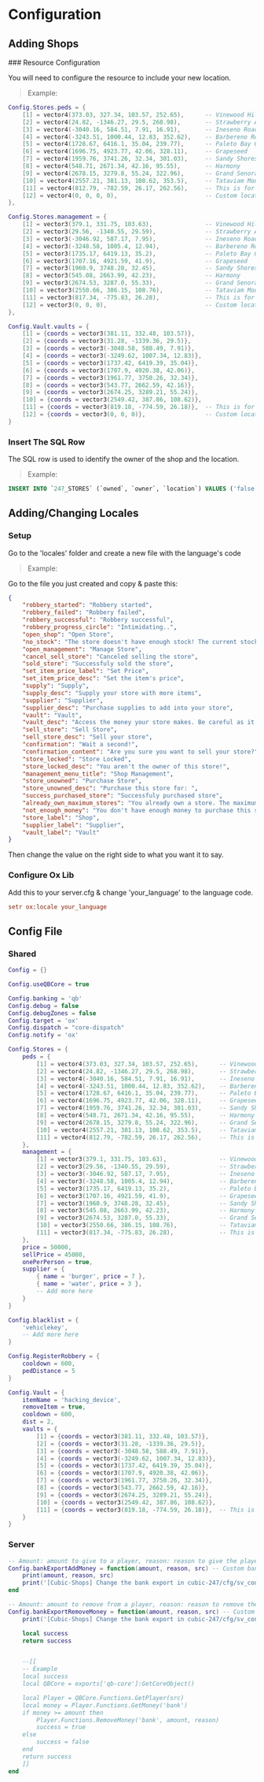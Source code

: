 # Configuration


## Adding Shops

<Steps>
### Resource Configuration

You will need to configure the resource to include your new location.

<FileTree>
  <FileTree.Folder name="cubic-shops" defaultOpen>
    <FileTree.Folder name="cfg" defaultOpen>
      <FileTree.File name="config.lua" />
    </FileTree.Folder>
  </FileTree.Folder>
</FileTree>

> Example:

```lua filename="config.lua line 13" copy {13}
Config.Stores.peds = {
    [1] = vector4(373.03, 327.34, 103.57, 252.65),      -- Vinewood Hills
    [2] = vector4(24.82, -1346.27, 29.5, 268.98),       -- Strawberry Ave
    [3] = vector4(-3040.16, 584.51, 7.91, 16.91),       -- Ineseno Road
    [4] = vector4(-3243.51, 1000.44, 12.83, 352.62),    -- Barbereno Road
    [5] = vector4(1728.67, 6416.1, 35.04, 239.77),      -- Paleto Bay Gas Station On Highway
    [6] = vector4(1696.75, 4923.77, 42.06, 328.11),     -- Grapeseed
    [7] = vector4(1959.76, 3741.26, 32.34, 301.03),     -- Sandy Shores
    [8] = vector4(548.71, 2671.34, 42.16, 95.55),       -- Harmony
    [9] = vector4(2678.15, 3279.8, 55.24, 322.96),      -- Grand Senora
    [10] = vector4(2557.21, 381.13, 108.62, 353.5),     -- Tataviam Mountains
    [11] = vector4(812.79, -782.59, 26.17, 262.56),     -- This is for Gabz 24/7 MLO at La Messa, remove this line if you don't use the MLO
    [12] = vector4(0, 0, 0, 0),                         -- Custom location, 12 is the location id
},
```

```lua filename="config.lua line 26" copy {13}
Config.Stores.management = {
    [1] = vector3(379.1, 331.75, 103.63),               -- Vinewood Hills
    [2] = vector3(29.56, -1340.55, 29.59),              -- Strawberry Ave
    [3] = vector3(-3046.92, 587.17, 7.95),              -- Ineseno Road
    [4] = vector3(-3248.58, 1005.4, 12.94),             -- Barbereno Road
    [5] = vector3(1735.17, 6419.13, 35.2),              -- Paleto Bay Gas Station On Highway
    [6] = vector3(1707.16, 4921.59, 41.9),              -- Grapeseed
    [7] = vector3(1960.9, 3748.28, 32.45),              -- Sandy Shores
    [8] = vector3(545.08, 2663.99, 42.23),              -- Harmony
    [9] = vector3(2674.53, 3287.0, 55.33),              -- Grand Senora
    [10] = vector3(2550.66, 386.15, 108.76),            -- Tataviam Mountains
    [11] = vector3(817.34, -775.83, 26.28),             -- This is for Gabz 24/7 MLO at La Messa, remove this line if you don't use the MLO
    [12] = vector3(0, 0, 0),                            -- Custom location, 12 is the location id
},
```

```lua filename="config.lua line 64" copy {13}
Config.Vault.vaults = {
    [1] = {coords = vector3(381.11, 332.48, 103.57)},
    [2] = {coords = vector3(31.28, -1339.36, 29.5)},
    [3] = {coords = vector3(-3048.58, 588.49, 7.91)},
    [4] = {coords = vector3(-3249.62, 1007.34, 12.83)},
    [5] = {coords = vector3(1737.42, 6419.39, 35.04)},
    [6] = {coords = vector3(1707.9, 4920.38, 42.06)},
    [7] = {coords = vector3(1961.77, 3750.26, 32.34)},
    [8] = {coords = vector3(543.77, 2662.59, 42.16)},
    [9] = {coords = vector3(2674.25, 3289.21, 55.24)},
    [10] = {coords = vector3(2549.42, 387.86, 108.62)},
    [11] = {coords = vector3(819.18, -774.59, 26.18)},  -- This is for Gabz 24/7 MLO at La Messa, remove this line if you don't use the MLO
    [12] = {coords = vector3(0, 0, 0)},                 -- Custom location, 12 is the location id
}
```

### Insert The SQL Row
 
<Callout type="info" emoji="ℹ️">
  The SQL row is used to identify the owner of the shop and the location.
</Callout>

> Example:

```sql copy {13}
INSERT INTO `247_STORES` (`owned`, `owner`, `location`) VALUES ('false', NULL, '12'); -- Change the '12' to the actual location id if you have more than 12 locations
```

</Steps>

## Adding/Changing Locales

<Steps>

### Setup

Go to the 'locales' folder and create a new file with the language's code <br/>
> Example:

<FileTree>
  <FileTree.Folder name="cubic-shops" defaultOpen>
    <FileTree.Folder name="locales" defaultOpen>
      <FileTree.File name="fr.json" />
    </FileTree.Folder>
  </FileTree.Folder>
</FileTree>

Go to the file you just created and copy & paste this:

```json filename="your_language.json" copy showLineNumbers
{
    "robbery_started": "Robbery started",
    "robbery_failed": "Robbery failed",
    "robbery_successful": "Robbery successful",
    "robbery_progress_circle": "Intimidating..",
    "open_shop": "Open Store",
    "no_stock": "The store doesn't have enough stock! The current stock is: ",
    "open_management": "Manage Store",
    "cancel_sell_store": "Canceled selling the store",
    "sold_store": "Successfuly sold the store",
    "set_item_price_label": "Set Price",
    "set_item_price_desc": "Set the item's price",
    "supply": "Supply",
    "supply_desc": "Supply your store with more items",
    "supplier": "Supplier",
    "supplier_desc": "Purchase supplies to add into your store",
    "vault": "Vault",
    "vault_desc": "Access the money your store makes. Be careful as it can get robbed",
    "sell_store": "Sell Store",
    "sell_store_desc": "Sell your store",
    "confirmation": "Wait a second!",
    "confirmation_content": "Are you sure you want to sell your store?",
    "store_locked": "Store Locked",
    "store_locked_desc": "You aren't the owner of this store!",
    "management_menu_title": "Shop Management",
    "store_unowned": "Purchase Store",
    "store_unowned_desc": "Purchase this store for: ",
    "success_purchased_store": "Successfuly purchased store",
    "already_own_maximum_stores": "You already own a store. The maximum stores to purchase is 1",
    "not_enough_money": "You don't have enough money to purchase this store. Make sure you have the required amount of momey in your bank account",
    "store_label": "Shop",
    "supplier_label": "Supplier",
    "vault_label": "Vault"
}
```

Then change the value on the right side to what you want it to say.

### Configure Ox Lib

Add this to your server.cfg & change 'your_language' to the language code.

```ini filename="server.cfg" copy
setr ox:locale your_language
```

</Steps>

## Config File
 
<FileTree>
  <FileTree.Folder name="cubic-shops" defaultOpen>
    <FileTree.Folder name="cfg" defaultOpen>
      <FileTree.File name="config.lua" />
      <FileTree.File name="sv_config.lua" />
    </FileTree.Folder>
  </FileTree.Folder>
</FileTree>

### Shared

```lua filename="config.lua" copy showLineNumbers
Config = {}

Config.useQBCore = true                                                                                 -- Set to true if you want to use QBCore, false for no core | Using no core will require custom banking

Config.banking = 'qb'                                                                                   -- Options: 'qb', 'custom' | Which banking system to use, edit in sv_config.lua
Config.debug = false                                                                                    -- Print extra debug statements & PolyZone debug, useful for resolving errors but will increase resmon
Config.debugZones = false                                                                               -- Show zones created with PolyZone
Config.target = 'ox'                                                                                    -- Options: "qb" [qb-target], "ox" [ox_target]
Config.dispatch = "core-dispatch"                                                                       -- Options: "ps-dispatch", "gfx-mdt", "core-dispatch", "custom" [change in client/cl_edit.lua]
Config.notify = 'ox'                                                                                    -- Options: 'ox' [ox_lib], 'qb' [qb-core], 'custom' [edit in client/cl_edit.lua]

Config.Stores = {
    peds = {                                                                                            -- Shop locations, specifically where peds would spawn
        [1] = vector4(373.03, 327.34, 103.57, 252.65),      -- Vinewood Hills
        [2] = vector4(24.82, -1346.27, 29.5, 268.98),       -- Strawberry Ave
        [3] = vector4(-3040.16, 584.51, 7.91, 16.91),       -- Ineseno Road
        [4] = vector4(-3243.51, 1000.44, 12.83, 352.62),    -- Barbereno Road
        [5] = vector4(1728.67, 6416.1, 35.04, 239.77),      -- Paleto Bay Gas Station On Highway
        [6] = vector4(1696.75, 4923.77, 42.06, 328.11),     -- Grapeseed
        [7] = vector4(1959.76, 3741.26, 32.34, 301.03),     -- Sandy Shores
        [8] = vector4(548.71, 2671.34, 42.16, 95.55),       -- Harmony
        [9] = vector4(2678.15, 3279.8, 55.24, 322.96),      -- Grand Senora
        [10] = vector4(2557.21, 381.13, 108.62, 353.5),     -- Tataviam Mountains
        [11] = vector4(812.79, -782.59, 26.17, 262.56),     -- This is for Gabz 24/7 MLO at La Messa, remote this line if you don't use the MLO
    },
    management = {                                                                                      -- Places where players will be able to buy/manage shops, keep them in the same order as Config.Stores.peds
        [1] = vector3(379.1, 331.75, 103.63),               -- Vinewood Hills
        [2] = vector3(29.56, -1340.55, 29.59),              -- Strawberry Ave
        [3] = vector3(-3046.92, 587.17, 7.95),              -- Ineseno Road
        [4] = vector3(-3248.58, 1005.4, 12.94),             -- Barbereno Road
        [5] = vector3(1735.17, 6419.13, 35.2),              -- Paleto Bay Gas Station On Highway
        [6] = vector3(1707.16, 4921.59, 41.9),              -- Grapeseed
        [7] = vector3(1960.9, 3748.28, 32.45),              -- Sandy Shores
        [8] = vector3(545.08, 2663.99, 42.23),              -- Harmony
        [9] = vector3(2674.53, 3287.0, 55.33),              -- Grand Senora
        [10] = vector3(2550.66, 386.15, 108.76),            -- Tataviam Mountains
        [11] = vector3(817.34, -775.83, 26.28),             -- This is for Gabz shops MLO at La Messa, remove this line if you don't use the MLO
    },
    price = 50000,                                                                                      -- The price a player would pay when purchasing a shop
    sellPrice = 45000,                                                                                  -- The price that a player will recieve if selling the store
    onePerPerson = true,                                                                                -- Only allow players to only own 1 store | Options: true [recommended], false
    supplier = {                                                                                        -- Items store owners will be able to purchase to put in their store
        { name = 'burger', price = 7 },
        { name = 'water', price = 3 },
        -- Add more here
    }
}

Config.blacklist = {                                                                                    -- Items players aren't allowed to sell in their store
    'vehiclekey',
    -- Add more here
}

Config.RegisterRobbery = {
    cooldown = 600,                                                                                     -- Cooldown duration in seconds, recommended value: 600 [10 mins]
    pedDistance = 5                                                                                     -- A player will need to be this close to the store ped to trigger the robbery
}

Config.Vault = {
    itemName = 'hacking_device',                                                                        -- The name of the hacking item, make sure it matches the one in ox_inventory
    removeItem = true,                                                                                  -- Remove the hacking item once the player uses it to hack the vault? | Options: true, false
    cooldown = 600,                                                                                     -- Cooldown duration in seconds, recommended value: 600 [10 mins]
    dist = 2,                                                                                           -- If a player is outside of this range, they won't be able to hack a vault
    vaults = {                                                                                          -- Vault locations in vector3, needs to be in the same order as Config.Stores.peds
        [1] = {coords = vector3(381.11, 332.48, 103.57)},
        [2] = {coords = vector3(31.28, -1339.36, 29.5)},
        [3] = {coords = vector3(-3048.58, 588.49, 7.91)},
        [4] = {coords = vector3(-3249.62, 1007.34, 12.83)},
        [5] = {coords = vector3(1737.42, 6419.39, 35.04)},
        [6] = {coords = vector3(1707.9, 4920.38, 42.06)},
        [7] = {coords = vector3(1961.77, 3750.26, 32.34)},
        [8] = {coords = vector3(543.77, 2662.59, 42.16)},
        [9] = {coords = vector3(2674.25, 3289.21, 55.24)},
        [10] = {coords = vector3(2549.42, 387.86, 108.62)},
        [11] = {coords = vector3(819.18, -774.59, 26.18)},  -- This is for Gabz 24/7 MLO at La Messa, remove this line if you don't use the MLO
    }    
}
```

### Server

```lua filename="sv_config.lua" copy showLineNumbers
-- Amount: amount to give to a player, reason: reason to give the player, src: the player
Config.bankExportAddMoney = function(amount, reason, src) -- Custom bank export used to add money, ignore if using QBCore's banking system
    print(amount, reason, src)
    print('[Cubic-Shops] Change the bank export in cubic-247/cfg/sv_config.lua')
end

-- Amount: amount to remove from a player, reason: reason to remove the player's money, src: the player
Config.bankExportRemoveMoney = function(amount, reason, src) -- Custom bank export used to remove money, ignore if using QBCore's banking system
    print('[Cubic-Shops] Change the bank export in cubic-247/cfg/sv_config.lua')

    local success
    return success


    --[[
    -- Example
    local success
    local QBCore = exports['qb-core']:GetCoreObject()

    local Player = QBCore.Functions.GetPlayer(src)
    local money = Player.Functions.GetMoney('bank')
    if money >= amount then
        Player.Functions.RemoveMoney('bank', amount, reason)
        success = true
    else
        success = false
    end
    return success
    ]]
end
```